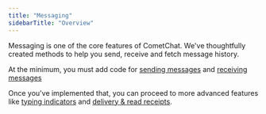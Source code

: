 ```yaml
---
title: "Messaging"
sidebarTitle: "Overview"
---
```




Messaging is one of the core features of CometChat. We've thoughtfully created methods to help you send, receive and fetch message history.

At the minimum, you must add code for [sending messages](/sdk/ionic/2.0/messaging-send-message) and [receiving messages](/sdk/ionic/2.0/messaging-receive-messages)

Once you've implemented that, you can proceed to more advanced features like [typing indicators](/sdk/ionic/2.0/messaging-typing-indicators) and [delivery & read receipts](/sdk/ionic/2.0/messaging-receipts).
